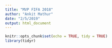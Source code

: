 ```yaml
---
title: "MVP FIFA 2018"
author: "Ankit Mathur"
date: "2/5/2019"
output: html_document
---
```


```r
knitr::opts_chunk$set(echo = TRUE, tidy = TRUE)
library(tidyr)
```
